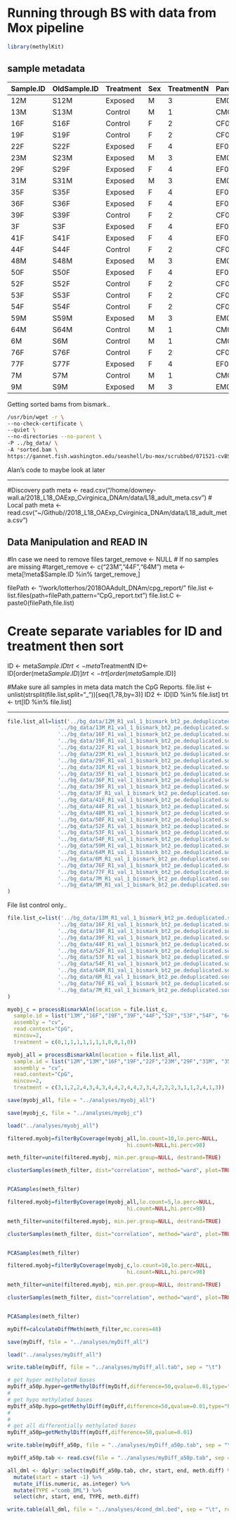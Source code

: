 
# Running through BS with data from Mox pipeline


```r
library(methylKit)
```




## sample metadata



|Sample.ID|OldSample.ID|Treatment|Sex|TreatmentN|Parent.ID|
|---------|------------|---------|---|----------|---------|
|12M      |S12M        |Exposed  |M  |3         |EM05     |
|13M      |S13M        |Control  |M  |1         |CM04     |
|16F      |S16F        |Control  |F  |2         |CF05     |
|19F      |S19F        |Control  |F  |2         |CF08     |
|22F      |S22F        |Exposed  |F  |4         |EF02     |
|23M      |S23M        |Exposed  |M  |3         |EM04     |
|29F      |S29F        |Exposed  |F  |4         |EF07     |
|31M      |S31M        |Exposed  |M  |3         |EM06     |
|35F      |S35F        |Exposed  |F  |4         |EF08     |
|36F      |S36F        |Exposed  |F  |4         |EF05     |
|39F      |S39F        |Control  |F  |2         |CF06     |
|3F       |S3F         |Exposed  |F  |4         |EF06     |
|41F      |S41F        |Exposed  |F  |4         |EF03     |
|44F      |S44F        |Control  |F  |2         |CF03     |
|48M      |S48M        |Exposed  |M  |3         |EM03     |
|50F      |S50F        |Exposed  |F  |4         |EF01     |
|52F      |S52F        |Control  |F  |2         |CF07     |
|53F      |S53F        |Control  |F  |2         |CF02     |
|54F      |S54F        |Control  |F  |2         |CF01     |
|59M      |S59M        |Exposed  |M  |3         |EM01     |
|64M      |S64M        |Control  |M  |1         |CM05     |
|6M       |S6M         |Control  |M  |1         |CM02     |
|76F      |S76F        |Control  |F  |2         |CF04     |
|77F      |S77F        |Exposed  |F  |4         |EF04     |
|7M       |S7M         |Control  |M  |1         |CM01     |
|9M       |S9M         |Exposed  |M  |3         |EM02     |


Getting sorted bams from bismark..


```bash
/usr/bin/wget -r \
--no-check-certificate \
--quiet \
--no-directories --no-parent \
-P ../bg_data/ \
-A *sorted.bam \
https://gannet.fish.washington.edu/seashell/bu-mox/scrubbed/071521-cvBS/
```



Alan's code to maybe look at later

---

#Discovery path
meta <- read.csv("/home/downey-wall.a/2018_L18_OAExp_Cvirginica_DNAm/data/L18_adult_meta.csv")
# Local path
meta <- read.csv("~/Github//2018_L18_OAExp_Cvirginica_DNAm/data/L18_adult_meta.csv")


## Data Manipulation and READ IN

#In case we need to remove files
target_remove <- NULL # If no samples are missing
#target_remove <- c("23M","44F","64M")
meta <- meta[!meta$Sample.ID %in% target_remove,]

filePath <- "/work/lotterhos/2018OAAdult_DNAm/cpg_report/"
file.list <- list.files(path=filePath,pattern="CpG_report.txt")
file.list.C <- paste0(filePath,file.list)

# Create separate variables for ID and treatment then sort
ID <- meta$Sample.ID
trt <- meta$TreatmentN
ID<-ID[order(meta$Sample.ID)]
trt<-trt[order(meta$Sample.ID)]

#Make sure all samples in meta data match the CpG Reports.
file.list <- unlist(strsplit(file.list,split="_"))[seq(1,78,by=3)]
ID2 <- ID[ID %in% file.list]
trt <- trt[ID %in% file.list]

---




```r
file.list_all=list('../bg_data/12M_R1_val_1_bismark_bt2_pe.deduplicated.sorted.bam',
                '../bg_data/13M_R1_val_1_bismark_bt2_pe.deduplicated.sorted.bam',
                '../bg_data/16F_R1_val_1_bismark_bt2_pe.deduplicated.sorted.bam',
                '../bg_data/19F_R1_val_1_bismark_bt2_pe.deduplicated.sorted.bam',
                '../bg_data/22F_R1_val_1_bismark_bt2_pe.deduplicated.sorted.bam',
                '../bg_data/23M_R1_val_1_bismark_bt2_pe.deduplicated.sorted.bam',
                '../bg_data/29F_R1_val_1_bismark_bt2_pe.deduplicated.sorted.bam',
                '../bg_data/31M_R1_val_1_bismark_bt2_pe.deduplicated.sorted.bam',
                '../bg_data/35F_R1_val_1_bismark_bt2_pe.deduplicated.sorted.bam',
                '../bg_data/36F_R1_val_1_bismark_bt2_pe.deduplicated.sorted.bam',
                '../bg_data/39F_R1_val_1_bismark_bt2_pe.deduplicated.sorted.bam',
                '../bg_data/3F_R1_val_1_bismark_bt2_pe.deduplicated.sorted.bam',
                '../bg_data/41F_R1_val_1_bismark_bt2_pe.deduplicated.sorted.bam',
                '../bg_data/44F_R1_val_1_bismark_bt2_pe.deduplicated.sorted.bam',
                '../bg_data/48M_R1_val_1_bismark_bt2_pe.deduplicated.sorted.bam',
                '../bg_data/50F_R1_val_1_bismark_bt2_pe.deduplicated.sorted.bam',
                '../bg_data/52F_R1_val_1_bismark_bt2_pe.deduplicated.sorted.bam',
                '../bg_data/53F_R1_val_1_bismark_bt2_pe.deduplicated.sorted.bam',
                '../bg_data/54F_R1_val_1_bismark_bt2_pe.deduplicated.sorted.bam',
                '../bg_data/59M_R1_val_1_bismark_bt2_pe.deduplicated.sorted.bam',
                '../bg_data/64M_R1_val_1_bismark_bt2_pe.deduplicated.sorted.bam',
                '../bg_data/6M_R1_val_1_bismark_bt2_pe.deduplicated.sorted.bam',
                '../bg_data/76F_R1_val_1_bismark_bt2_pe.deduplicated.sorted.bam',
                '../bg_data/77F_R1_val_1_bismark_bt2_pe.deduplicated.sorted.bam',
                '../bg_data/7M_R1_val_1_bismark_bt2_pe.deduplicated.sorted.bam',
                '../bg_data/9M_R1_val_1_bismark_bt2_pe.deduplicated.sorted.bam'
)
```


File list control only..

```r
file.list_c=list('../bg_data/13M_R1_val_1_bismark_bt2_pe.deduplicated.sorted.bam',
                '../bg_data/16F_R1_val_1_bismark_bt2_pe.deduplicated.sorted.bam',
                '../bg_data/19F_R1_val_1_bismark_bt2_pe.deduplicated.sorted.bam',
                '../bg_data/39F_R1_val_1_bismark_bt2_pe.deduplicated.sorted.bam',
                '../bg_data/44F_R1_val_1_bismark_bt2_pe.deduplicated.sorted.bam',
                '../bg_data/52F_R1_val_1_bismark_bt2_pe.deduplicated.sorted.bam',
                '../bg_data/53F_R1_val_1_bismark_bt2_pe.deduplicated.sorted.bam',
                '../bg_data/54F_R1_val_1_bismark_bt2_pe.deduplicated.sorted.bam',
                '../bg_data/64M_R1_val_1_bismark_bt2_pe.deduplicated.sorted.bam',
                '../bg_data/6M_R1_val_1_bismark_bt2_pe.deduplicated.sorted.bam',
                '../bg_data/76F_R1_val_1_bismark_bt2_pe.deduplicated.sorted.bam',
                '../bg_data/7M_R1_val_1_bismark_bt2_pe.deduplicated.sorted.bam'
)
```


```r
myobj_c = processBismarkAln(location = file.list_c,
  sample.id = list("13M","16F","19F","39F","44F","52F","53F","54F", "64M", "6M", "76F", "7M"),
  assembly = "cv",
  read.context="CpG",
  mincov=2,
  treatment = c(0,1,1,1,1,1,1,1,0,0,1,0))
```


```r
myobj_all = processBismarkAln(location = file.list_all,
  sample.id = list("12M","13M","16F","19F","22F","23M","29F","31M", "35F","36F","39F","3F","41F","44F","48M","50F","52F","53F","54F","59M","64M","6M","76F", "77F","7M","9M"),
  assembly = "cv",
  read.context="CpG",
  mincov=2,
  treatment = c(3,1,2,2,4,3,4,3,4,4,2,4,4,2,3,4,2,2,2,3,1,1,2,4,1,3))
```

```r
save(myobj_all, file = "../analyses/myobj_all")

```


```r
save(myobj_c, file = "../analyses/myobj_c")

```

```r
load("../analyses/myobj_all")
```


```r
filtered.myobj=filterByCoverage(myobj_all,lo.count=10,lo.perc=NULL,
                                      hi.count=NULL,hi.perc=98)

meth_filter=unite(filtered.myobj, min.per.group=NULL, destrand=TRUE)

clusterSamples(meth_filter, dist="correlation", method="ward", plot=TRUE)


PCASamples(meth_filter)

```


```r
filtered.myobj=filterByCoverage(myobj_all,lo.count=5,lo.perc=NULL,
                                      hi.count=NULL,hi.perc=98)

meth_filter=unite(filtered.myobj, min.per.group=NULL, destrand=TRUE)

clusterSamples(meth_filter, dist="correlation", method="ward", plot=TRUE)


PCASamples(meth_filter)

```


```r
filtered.myobj=filterByCoverage(myobj_c,lo.count=10,lo.perc=NULL,
                                      hi.count=NULL,hi.perc=98)

meth_filter=unite(filtered.myobj, min.per.group=NULL, destrand=TRUE)

clusterSamples(meth_filter, dist="correlation", method="ward", plot=TRUE)


PCASamples(meth_filter)

```


```r
myDiff=calculateDiffMeth(meth_filter,mc.cores=48)

```


```r
save(myDiff, file = "../analyses/myDiff_all")

```


```r
load("../analyses/myDiff_all")
```





```r
write.table(myDiff, file = "../analyses/myDiff_all.tab", sep = "\t")
```




```r
# get hyper methylated bases
myDiff_a50p.hyper=getMethylDiff(myDiff,difference=50,qvalue=0.01,type="hyper")
#
# get hypo methylated bases
myDiff_a50p.hypo=getMethylDiff(myDiff,difference=50,qvalue=0.01,type="hypo")
#
#
# get all differentially methylated bases
myDiff_a50p=getMethylDiff(myDiff,difference=50,qvalue=0.01)
```




```r
write.table(myDiff_a50p, file = "../analyses/myDiff_a50p.tab", sep = "\t")
```


```r
myDiff_a50p.tab <- read.csv(file = "../analyses/myDiff_a50p.tab", sep = "\t")
```




```r
all_dml <- dplyr::select(myDiff_a50p.tab, chr, start, end, meth.diff) %>% 
  mutate(start = start -1) %>% 
  mutate_if(is.numeric, as.integer) %>% 
  mutate(TYPE ="comb_DML") %>% 
  select(chr, start, end, TYPE, meth.diff) 

write.table(all_dml, file = "../analyses/4cond_dml.bed", sep = "\t", row.names = FALSE, col.names = FALSE, quote = FALSE)
```








